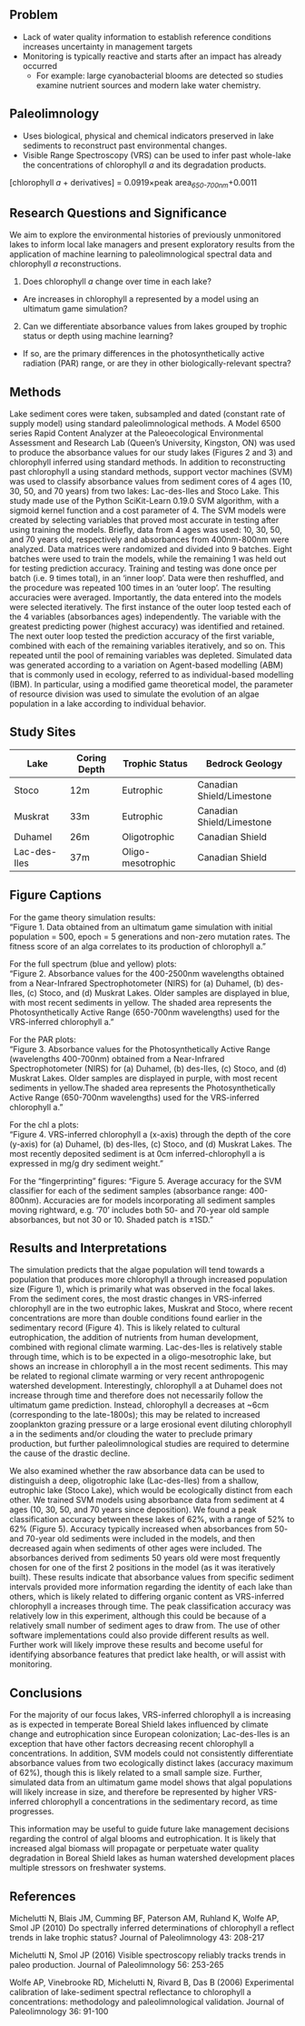 ## Problem  

* Lack of water quality information to establish reference conditions increases uncertainty in management targets  
* Monitoring is typically reactive and starts after an impact has already occurred  
  + For example: large cyanobacterial blooms are detected so studies examine nutrient sources and modern lake water chemistry.  

## Paleolimnology  
* Uses biological, physical and chemical indicators preserved in lake sediments to reconstruct past environmental changes.  
* Visible Range Spectroscopy (VRS) can be used to infer past whole-lake the concentrations of chlorophyll *a* and its degradation products.  
  
[chlorophyll *a* + derivatives] = 0.0919$\times$peak area*~650-700nm~*+0.0011
  
## Research Questions and Significance
  
We aim to explore the environmental histories of previously unmonitored lakes to inform local lake managers and present exploratory results from the application of machine learning to paleolimnological spectral data and chlorophyll *a* reconstructions.
  
1. Does chlorophyll *a* change over time in each lake?
+ Are increases in chlorophyll a represented by a model using an ultimatum game simulation?
2. Can we differentiate absorbance values from lakes grouped by trophic status or depth using machine learning?
+ If so, are the primary differences in the photosynthetically active radiation (PAR) range, or are they in other biologically-relevant spectra?
  
## Methods  

Lake sediment cores were taken, subsampled and dated (constant rate of supply model) using standard paleolimnological methods. A Model 6500 series Rapid Content Analyzer at the Paleoecological Environmental Assessment and Research Lab (Queen’s University, Kingston, ON) was used to produce the absorbance values for our study lakes (Figures 2 and 3) and chlorophyll inferred using standard methods. In addition to reconstructing past chlorophyll a using standard methods, support vector machines (SVM) was used to classify absorbance values from sediment cores of 4 ages (10, 30, 50, and 70 years) from two lakes: Lac-des-Iles and Stoco Lake. This study made use of the Python SciKit-Learn 0.19.0 SVM algorithm, with a sigmoid kernel function and a cost parameter of 4. The SVM models were created by selecting variables that proved most accurate in testing after using training the models. Briefly, data from 4 ages was used: 10, 30, 50, and 70 years old, respectively and absorbances from 400nm-800nm were analyzed. Data matrices were randomized and divided into 9 batches. Eight batches were used to train the models, while the remaining 1 was held out for testing prediction accuracy. Training and testing was done once per batch (i.e. 9 times total), in an ‘inner loop’. Data were then reshuffled, and the procedure was repeated 100 times in an ‘outer loop’. The resulting accuracies were averaged. Importantly, the data entered into the models were selected iteratively. The first instance of the outer loop tested each of the 4 variables (absorbances ages) independently. The variable with the greatest predicting power (highest accuracy) was identified and retained. The next outer loop tested the prediction accuracy of the first variable, combined with each of the remaining variables iteratively, and so on. This repeated until the pool of remaining variables was depleted. Simulated data was generated according to a variation on Agent-based modelling (ABM) that is commonly used in ecology, referred to as individual-based modelling (IBM). In particular, using a modified game theoretical model, the parameter of resource division was used to simulate the evolution of an algae population in a lake according to individual behavior.
  
## Study Sites
  
 Lake | Coring Depth | Trophic Status | Bedrock Geology 
------|--------------|----------------|-----------------
Stoco | 12m | Eutrophic | Canadian Shield/Limestone   
Muskrat | 33m | Eutrophic | Canadian Shield/Limestone   
Duhamel | 26m | Oligotrophic | Canadian Shield   
Lac-des-Iles | 37m | Oligo-mesotrophic | Canadian Shield  



## Figure Captions
  
For the game theory simulation results:  
"Figure 1. Data obtained from an ultimatum game simulation with initial population = 500, epoch = 5 generations and non-zero mutation rates. The fitness score of an alga correlates to its production of chlorophyll a."  
  
For the full spectrum (blue and yellow) plots:  
“Figure 2. Absorbance values for the 400-2500nm wavelengths obtained from a Near-Infrared Spectrophotometer (NIRS) for (a) Duhamel, (b) des-Iles, (c) Stoco, and (d) Muskrat Lakes. Older samples are displayed in blue, with most recent sediments in yellow. The shaded area represents the Photosynthetically Active Range (650-700nm wavelengths) used for the VRS-inferred chlorophyll a."  
  
For the PAR plots:  
“Figure 3. Absorbance values for the Photosynthetically Active Range (wavelengths 400-700nm) obtained from a Near-Infrared Spectrophotometer (NIRS) for (a) Duhamel, (b) des-Iles, (c) Stoco, and (d) Muskrat Lakes. Older samples are displayed in purple, with most recent sediments in yellow.The shaded area represents the Photosynthetically Active Range (650-700nm wavelengths) used for the VRS-inferred chlorophyll a.”  
  
For the chl a plots:  
“Figure 4. VRS-inferred chlorophyll a (x-axis) through the depth of the core (y-axis) for (a) Duhamel, (b) des-Iles, (c) Stoco, and (d) Muskrat Lakes. The most recently deposited sediment is at 0cm inferred-chlorophyll a is expressed in mg/g dry sediment weight.”  
  
For the "fingerprinting" figures:
"Figure 5. Average accuracy for the SVM classifier for each of the sediment samples (absorbance range: 400-800nm). Accuracies are for models incorporating all sediment samples moving rightward, e.g. ‘70’ includes both 50- and 70-year old sample absorbances, but not 30 or 10. Shaded patch is ±1SD."

## Results and Interpretations

The simulation predicts that the algae population will tend towards a population that produces more chlorophyll a through increased population size (Figure 1), which is primarily what was observed in the focal lakes. From the sediment cores, the most drastic changes in VRS-inferred chlorophyll are in the two eutrophic lakes, Muskrat and Stoco, where recent concentrations are more than double conditions found earlier in the sedimentary record (Figure 4). This is likely related to cultural eutrophication, the addition of nutrients from human development, combined with regional climate warming. Lac-des-Iles is relatively stable through time, which is to be expected in a oligo-mesotrophic lake, but shows an increase in chlorophyll a in the most recent sediments. This may be related to regional climate warming or very recent anthropogenic watershed development. Interestingly, chlorophyll a at Duhamel does not increase through time and therefore does not necessarily follow the ultimatum game prediction. Instead, chlorophyll a decreases at ~6cm (corresponding to the late-1800s); this may be related to increased zooplankton grazing pressure or a large erosional event diluting chlorophyll a in the sediments and/or clouding the water to preclude primary production, but further paleolimnological studies are required to determine the cause of the drastic decline. 

We also examined whether the raw absorbance data can be used to distinguish a deep, oligotrophic lake (Lac-des-Iles) from a shallow, eutrophic lake (Stoco Lake), which would be ecologically distinct from each other. We trained SVM models using absorbance data from sediment at 4 ages (10, 30, 50, and 70 years since deposition). We found a peak classification accuracy between these lakes of 62%, with a range of 52% to 62% (Figure 5). Accuracy typically increased when absorbances from 50- and 70-year old sediments were included in the models, and then decreased again when sediments of other ages were included. The absorbances derived from sediments 50 years old were most frequently chosen for one of the first 2 positions in the model (as it was iteratively built). These results indicate that absorbance values from specific sediment intervals provided more information regarding the identity of each lake than others, which is likely related to differing organic content as VRS-inferred chlorophyll a increases through time. The peak classification accuracy was relatively low in this experiment, although this could be because of a relatively small number of sediment ages to draw from. The use of other software implementations could also provide different results as well. Further work will likely improve these results and become useful for identifying absorbance features that predict lake health, or will assist with monitoring. 

## Conclusions

For the majority of our focus lakes, VRS-inferred chlorophyll a is increasing as is expected in temperate Boreal Shield lakes influenced by climate change and eutrophication since European colonization; Lac-des-Iles is an exception that have other factors decreasing recent chlorophyll a concentrations. In addition, SVM models could not consistently differentiate absorbance values from two ecologically distinct lakes (accuracy maximum of 62%), though this is likely related to a small sample size. Further, simulated data from an ultimatum game model shows that algal populations will likely increase in size, and therefore be represented by higher VRS-inferred chlorophyll a concentrations in the sedimentary record, as time progresses. 

This information may be useful to guide future lake management decisions regarding the control of algal blooms and eutrophication. It is likely that increased algal biomass will propagate or perpetuate water quality degradation in Boreal Shield lakes as human watershed development places multiple stressors on freshwater systems.

## References
Michelutti N, Blais JM, Cumming BF, Paterson AM, Ruhland K, Wolfe AP, Smol JP (2010) Do spectrally inferred determinations of chlorophyll a reflect trends in lake trophic status? Journal of Paleolimnology 43: 208-217
  
Michelutti N, Smol JP (2016) Visible spectroscopy reliably tracks trends in paleo production. Journal of Paleolimnology 56: 253-265
  
Wolfe AP, Vinebrooke RD, Michelutti N, Rivard B, Das B (2006) Experimental calibration of lake-sediment spectral reflectance to chlorophyll a concentrations: methodology and paleolimnological validation. Journal of Paleolimnology 36: 91-100 
